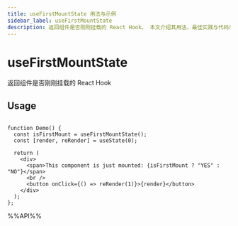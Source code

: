 ```yaml
---
title: useFirstMountState 用法与示例
sidebar_label: useFirstMountState
description: 返回组件是否刚刚挂载的 React Hook。 本文介绍其用法、最佳实践与代码示例。适用于 React 开发中需要处理副作用的场景。
---
```

# useFirstMountState

返回组件是否刚刚挂载的 React Hook

## Usage

```tsx live

function Demo() {
  const isFirstMount = useFirstMountState();
  const [render, reRender] = useState(0);

  return (
    <div>
      <span>This component is just mounted: {isFirstMount ? "YES" : "NO"}</span>
      <br />
      <button onClick={() => reRender(1)}>{render}</button>
    </div>
  );
};

```

%%API%%